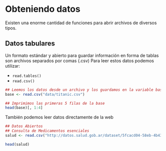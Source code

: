 # Obteniendo datos

Existen una enorme cantidad de funciones para abrir archivos de diversos tipos.

## Datos tabulares

Un formato estándar y abierto para guardar información en forma de tablas son archivos separados por comas (.csv)
Para leer estos datos podemos utilizar:  

* `read.tables()`
* `read.csv()`

```r
## Leemos los datos desde un archivo y los guardamos en la variable base
base <- read.csv("data/titanic.csv")

## Imprimimos las primeras 5 filas de la base
head(base)[, 1:4]
```

También podemos leer datos directamente de la web

```r
## Datos Abiertos
## Consulta de Medicamentos esenciales
salud <- read.csv("http://datos.salud.gob.ar/dataset/5fcacd04-58eb-4b43-89a0-55231c58f1b4/resource/ed9e418f-9858-44df-8ce7-a74fde738684/download/consultas-medicamentos-esenciales.csv")

head(salud)
```

